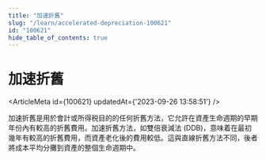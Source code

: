 ```yaml
---
title: "加速折舊"
slug: "/learn/accelerated-depreciation-100621"
id: "100621"
hide_table_of_contents: true
---
```



# 加速折舊

<ArticleMeta id={100621} updatedAt={'2023-09-26 13:58:51'} />
<div className='border-solid border-b border-t-0 my-4 border-[var(--ifm-color-gray-300)]' />

加速折舊是用於會計或所得税目的的任何折舊方法，它允許在資產生命週期的早期年份內有較高的折舊費用。加速折舊方法，如雙倍衰減法 (DDB)，意味着在最初幾年有較高的折舊費用，而資產老化後的費用較低。這與直線折舊方法不同，後者將成本平均分攤到資產的整個生命週期中。
